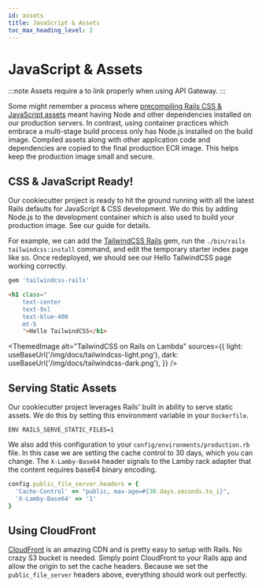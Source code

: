 ```yaml
---
id: assets
title: JavaScript & Assets
toc_max_heading_level: 2
---
```


# JavaScript & Assets


:::note
Assets require a <DocLink id="custom-domain" name="Custom Domain Name" /> to link properly when using API Gateway.
:::

Some might remember a process where [precompiling Rails CSS & JavaScript assets](https://guides.rubyonrails.org/asset_pipeline.html#in-production) meant having Node and other dependencies installed on our production servers. In contrast, using container practices which embrace a multi-stage build process only has Node.js installed on the build image. Compiled assets along with other application code and dependencies are copied to the final production ECR image. This helps keep the production image small and secure.

## CSS & JavaScript Ready!

Our <DocLink id="quick-start" /> cookiecutter project is ready to hit the ground running with all the latest Rails defaults for JavaScript & CSS development. We do this by adding Node.js to the development container which is also used to build your production image. See our <DocLink id="anatomy" /> guide for details.

For example, we can add the [TailwindCSS Rails](https://github.com/rails/tailwindcss-rails) gem, run the `./bin/rails tailwindcss:install` command, and edit the temporary starter index page like so. Once redeployed, we should see our Hello TailwindCSS page working correctly.

```ruby title="Gemfile"
gem 'tailwindcss-rails'
```

```html title="app/views/application/index.html.erb"
<h1 class="
    text-center
    text-9xl
    text-blue-400
    mt-5
    ">Hello TailwindCSS</h1>
```

<ThemedImage
  alt="TailwindCSS on Rails on Lambda"
  sources={{
    light: useBaseUrl('/img/docs/tailwindcss-light.png'),
    dark: useBaseUrl('/img/docs/tailwindcss-dark.png'),
  }}
/>

## Serving Static Assets

Our <DocLink id="quick-start" /> cookiecutter project leverages Rails' built in ability to serve static assets. We do this by setting this environment variable in your `Dockerfile`.

```docker title="Dockerfile"
ENV RAILS_SERVE_STATIC_FILES=1
```

We also add this configuration to your `config/environments/production.rb` file. In this case we are setting the cache control to 30 days, which you can change. The `X-Lamby-Base64` header signals to the Lamby rack adapter that the content requires base64 binary encoding.

```ruby title="config/environments/production.rb"
config.public_file_server.headers = {
  'Cache-Control' => "public, max-age=#{30.days.seconds.to_i}",
  'X-Lamby-Base64' => '1'
}
```

## Using CloudFront

[CloudFront](https://aws.amazon.com/cloudfront/) is an amazing CDN and is pretty easy to setup with Rails. No crazy S3 bucket is needed. Simply point CloudFront to your Rails app and allow the origin to set the cache headers. Because we set the `public_file_server` headers above, everything should work out perfectly.
